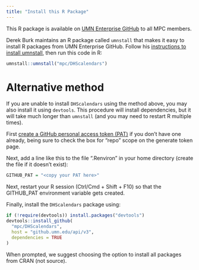 ```yaml
---
title: "Install this R Package"
---
```


This R package is available on [UMN Enterprise GitHub](https://github.umn.edu/mpc/DHScalendars) to all MPC members. 

Derek Burk maintains an R package called `umnstall` that makes it easy to install R packages from UMN Enterprise GitHub. Follow his [instructions to install umnstall](https://github.umn.edu/burkx031/umnstall), then run this code in R:

```r
umnstall::umnstall("mpc/DHScalendars")
```

# Alternative method

If you are unable to install `DHScalendars` using the method above, you may also install it using `devtools`. This procedure will install dependencies, but it will take much longer than `umnstall` (and you may need to restart R multiple times). 

First [create a GitHub personal access token (PAT)](https://github.umn.edu/settings/tokens) if you don't have one already,
being sure to check the box for "repo" scope on the generate token page. 

Next, add a line like this to the file ".Renviron" in your home directory (create the file if it doesn't exist):

```r
GITHUB_PAT = "<copy your PAT here>"
```

Next, restart your R session (Ctrl/Cmd + Shift + F10) so that the GITHUB_PAT 
environment variable gets created.

Finally, install the `DHScalendars` package using:

```r
if (!require(devtools)) install.packages("devtools")
devtools::install_github(
  "mpc/DHScalendars", 
  host = "github.umn.edu/api/v3",
  dependencies = TRUE
)
```

When prompted, we suggest choosing the option to install all packages from CRAN (not source). 
